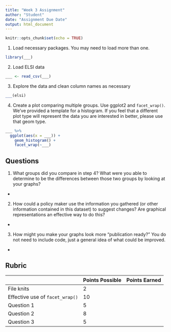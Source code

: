 ```yaml
---
title: "Week 3 Assignment"
author: "Student"
date: "Assignment Due Date"
output: html_document
---
```


```r
knitr::opts_chunk$set(echo = TRUE)
```

1. Load necessary packages. You may need to load more than one.

```r
library(___)
```

2.  Load ELSI data

```r
___ <- read_csv(___)
```

3.  Explore the data and clean column names as necessary

```r
___(elsi)

```

4.  Create a plot comparing multiple groups. Use ggplot2 and `facet_wrap()`. We've provided a template for a histogram. If you feel that a different plot type will represent the data you are interested in better, please use that geom type. 

```r
___ %>% 
  ggplot(aes(x = ___)) +
    geom_histogram() +
    facet_wrap(~___)
```

## Questions

1.  What groups did you compare in step 4? What were you able to determine to be the differences between those two groups by looking at your graphs?

-   

2.  How could a policy maker use the information you gathered (or other information contained in this dataset) to suggest changes? Are graphical representations an effective way to do this?

-   

3.  How might you make your graphs look more "publication ready?" You do not need to include code, just a general idea of what could be improved.

-   

## Rubric

|                                 | Points Possible | Points Earned |
|---------------------------------|-----------------|---------------|
| File knits                      | 2               |               |
| Effective use of `facet_wrap()` | 10              |               |
| Question 1                      | 5               |               |
| Question 2                      | 8               |               |
| Question 3                      | 5               |               |
